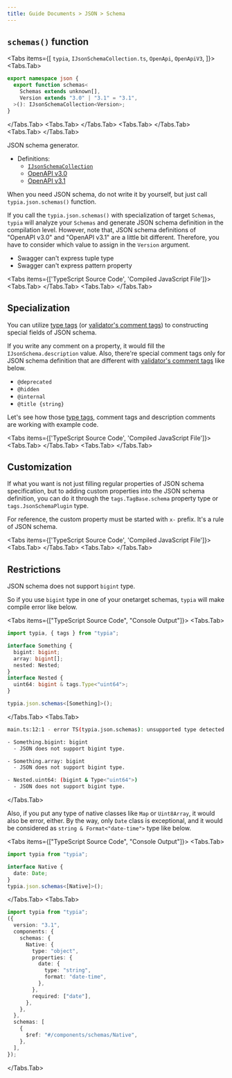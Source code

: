 ```yaml
---
title: Guide Documents > JSON > Schema
---
```



## `schemas()` function

<Tabs items={[
  <code>typia</code>, 
  <code>IJsonSchemaCollection.ts</code>, 
  <code>OpenApi</code>,
  <code>OpenApiV3</code>,
]}>
  <Tabs.Tab>
```typescript copy
export namespace json {
  export function schemas<
    Schemas extends unknown[],
    Version extends "3.0" | "3.1" = "3.1",
  >(): IJsonSchemaCollection<Version>;
}
```
  </Tabs.Tab>
  <Tabs.Tab>
    <LocalSource 
      path="src/schemas/json/IJsonSchemaCollection.ts"
      filename="typia/IJsonSchemaCollection.ts"
      showLineNumbers />
  </Tabs.Tab>
  <Tabs.Tab>
    <RemoteSource 
      url="https://raw.githubusercontent.com/samchon/openapi/refs/heads/master/src/OpenApi.ts"
      filename="@samchon/openapi"
      showLineNumbers />
  </Tabs.Tab>
  <Tabs.Tab>
    <RemoteSource 
      url="https://raw.githubusercontent.com/samchon/openapi/refs/heads/master/src/OpenApiV3.ts"
      filename="@samchon/openapi"
      showLineNumbers />
  </Tabs.Tab>
</Tabs>

JSON schema generator.

  - Definitions:
    - [`IJsonSchemaCollection`](https://github.com/samchon/typia/blob/master/src/schemas/json/IJsonSchemaCollection.ts)
    - [OpenAPI v3.0](https://github.com/samchon/openapi/blob/master/src/OpenApiV3.ts)
    - [OpenAPI v3.1](https://github.com/samchon/openapi/blob/master/src/OpenApi.ts)

When you need JSON schema, do not write it by yourself, but just call `typia.json.schemas()` function. 

If you call the `typia.json.schemas()` with specialization of target `Schemas`, `typia` will analyze your `Schemas` and generate JSON schema definition in the compilation level. However, note that, JSON schema definitions of "OpenAPI v3.0" and "OpenAPI v3.1" are a little bit different. Therefore, you have to consider which value to assign in the `Version` argument.

  - Swagger can't express tuple type
  - Swagger can't express pattern property

<Tabs items={['TypeScript Source Code', 'Compiled JavaScript File']}>
  <Tabs.Tab>
    <LocalSource 
      path="examples/src/json/schemas.ts"
      filename="examples/src/json/schemas.ts"
      showLineNumbers />
  </Tabs.Tab>
  <Tabs.Tab>
    <LocalSource 
      path="examples/bin/json/schemas.js"
      filename="examples/bin/json/schemas.js"
      showLineNumbers />
  </Tabs.Tab>
</Tabs>

## Specialization

You can utilize [type tags](../validators/tags/#type-tags) (or [validator's comment tags](../validators/tags/#comment-tags)) to constructing special fields of JSON schema. 

If you write any comment on a property, it would fill the `IJsonSchema.description` value. Also, there're special comment tags only for JSON schema definition that are different with [validator's comment tags](../validators/tags/#comment-tags) like below.

  - `@deprecated`
  - `@hidden`
  - `@internal`
  - `@title {string}`

Let's see how those [type tags](../validators/tags/#type-tags), comment tags and description comments are working with example code.

<Tabs items={['TypeScript Source Code', 'Compiled JavaScript File']}>
  <Tabs.Tab>
    <LocalSource 
      path="examples/src/json/schemas-comment-tags.ts"
      filename="examples/src/json/schemas-comment-tags.ts"
      showLineNumbers />
  </Tabs.Tab>
  <Tabs.Tab>
    <LocalSource 
      path="examples/bin/json/schemas-comment-tags.js"
      filename="examples/bin/json/schemas-comment-tags.js"
      showLineNumbers />
  </Tabs.Tab>
</Tabs>

## Customization

If what you want is not just filling regular properties of JSON schema specification, but to adding custom properties into the JSON schema definition, you can do it through the `tags.TagBase.schema` property type or `tags.JsonSchemaPlugin` type. 

For reference, the custom property must be started with `x-` prefix. It's a rule of JSON schema.

<Tabs items={['TypeScript Source Code', 'Compiled JavaScript File']}>
  <Tabs.Tab>
    <LocalSource 
      path="examples/src/json/schemas-type-tags.ts"
      filename="examples/src/schema-type-tags.ts"
      showLineNumbers />
  </Tabs.Tab>
  <Tabs.Tab>
    <LocalSource 
      path="examples/bin/json/schemas-type-tags.js"
      filename="examples/bin/json/schemas-type-tags.js"
      showLineNumbers />
  </Tabs.Tab>
</Tabs>

## Restrictions

JSON schema does not support `bigint` type.

So if you use `bigint` type in one of your onetarget schemas, `typia` will make compile error like below.

<Tabs items={["TypeScript Source Code", "Console Output"]}>
  <Tabs.Tab>
```typescript filename="json.schemas.ts" copy showLineNumbers 
import typia, { tags } from "typia";

interface Something {
  bigint: bigint;
  array: bigint[];
  nested: Nested;
}
interface Nested {
  uint64: bigint & tags.Type<"uint64">;
}

typia.json.schemas<[Something]>();
```
  </Tabs.Tab>
  <Tabs.Tab>
```bash
main.ts:12:1 - error TS(typia.json.schemas): unsupported type detected

- Something.bigint: bigint
  - JSON does not support bigint type.

- Something.array: bigint
  - JSON does not support bigint type.

- Nested.uint64: (bigint & Type<"uint64">)
  - JSON does not support bigint type.
```
  </Tabs.Tab>
</Tabs>

Also, if you put any type of native classes like `Map` or `Uint8Array`, it would also be error, either. By the way, only `Date` class is exceptional, and it would be considered as `string & Format<"date-time">` type like below.

<Tabs items={["TypeScript Source Code", "Console Output"]}>
  <Tabs.Tab>
```typescript filename="json.schemas.native.ts" showLineNumbers copy
import typia from "typia";

interface Native {
  date: Date;
}
typia.json.schemas<[Native]>();
```
  </Tabs.Tab>
  <Tabs.Tab>
```typescript filename="json.schemas.native.js" showLineNumbers
import typia from "typia";
({
  version: "3.1",
  components: {
    schemas: {
      Native: {
        type: "object",
        properties: {
          date: {
            type: "string",
            format: "date-time",
          },
        },
        required: ["date"],
      },
    },
  },
  schemas: [
    {
      $ref: "#/components/schemas/Native",
    },
  ],
});
```
  </Tabs.Tab>
</Tabs>